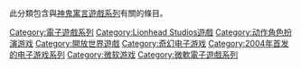 {{portal|Video games}}
此分類包含與[[神鬼寓言系列|神鬼寓言遊戲系列]]有關的條目。

{{DEFAULTSORT:Fable}}
[[Category:電子遊戲系列|Category:電子遊戲系列]]
[[Category:Lionhead_Studios遊戲|Category:Lionhead Studios遊戲]]
[[Category:动作角色扮演游戏|Category:动作角色扮演游戏]]
[[Category:開放世界遊戲|Category:開放世界遊戲]]
[[Category:奇幻电子游戏|Category:奇幻电子游戏]]
[[Category:2004年首发的电子游戏系列|Category:2004年首发的电子游戏系列]]
[[Category:微软游戏|Category:微软游戏]]
[[Category:微軟電子遊戲系列|Category:微軟電子遊戲系列]]